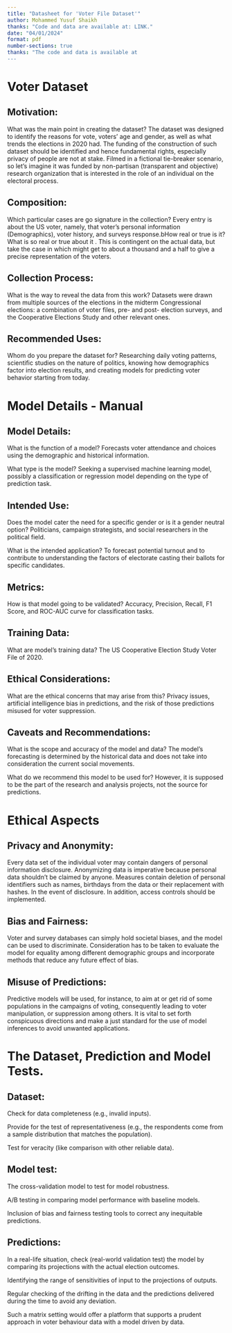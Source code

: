 ```yaml
---
title: "Datasheet for 'Voter File Dataset'"
author: Mohammed Yusuf Shaikh
thanks: "Code and data are available at: LINK."
date: "04/01/2024"
format: pdf
number-sections: true
thanks: "The code and data is available at  
---
```


# Voter Dataset

## Motivation:

What was the main point in creating the dataset? The dataset was designed to identify the reasons for vote, voters’ age and gender, as well as what trends the elections in 2020 had. The funding of the construction of such dataset should be identified and hence fundamental rights, especially privacy of people are not at stake. Filmed in a fictional tie-breaker scenario, so let’s imagine it was funded by non-partisan (transparent and objective) research organization that is interested in the role of an individual on the electoral process.

## Composition:

Which particular cases are go signature in the collection? Every entry is about the US voter, namely, that voter’s personal information (Demographics), voter history, and surveys response.bHow real or true is it? What is so real or true about it . This is contingent on the actual data, but take the case in which might get to about a thousand and a half to give a precise representation of the voters.

## Collection Process:


What is the way to reveal the data from this work? Datasets were drawn from multiple sources of the elections in the midterm Congressional elections: a combination of voter files, pre- and post- election surveys, and the Cooperative Elections Study and other relevant ones.

## Recommended Uses:

Whom do you prepare the dataset for? Researching daily voting patterns, scientific studies on the nature of politics, knowing how demographics factor into election results, and creating models for predicting voter behavior starting from today.



# Model Details - Manual

## Model Details:


What is the function of a model? Forecasts voter attendance and choices using the demographic and historical information.

What type is the model? Seeking a supervised machine learning model, possibly a classification or regression model depending on the type of prediction task.

## Intended Use:


Does the model cater the need for a specific gender or is it a gender neutral option? Politicians, campaign strategists, and social researchers in the political field.

What is the intended application? To forecast potential turnout and to contribute to understanding the factors of electorate casting their ballots for specific candidates.

## Metrics:


How is that model going to be validated? Accuracy, Precision, Recall, F1 Score, and ROC-AUC curve for classification tasks.

## Training Data:


What are model's training data? The US Cooperative Election Study Voter File of 2020.

## Ethical Considerations:


What are the ethical concerns that may arise from this? Privacy issues, artificial intelligence bias in predictions, and the risk of those predictions misused for voter suppression.

## Caveats and Recommendations:


What is the scope and accuracy of the model and data? The model's forecasting is determined by the historical data and does not take into consideration the current social movements.

What do we recommend this model to be used for? However, it is supposed to be the part of the research and analysis projects, not the source for predictions.



# Ethical Aspects

## Privacy and Anonymity:


Every data set of the individual voter may contain dangers of personal information disclosure. Anonymizing data is imperative because personal data shouldn’t be claimed by anyone. Measures contain deletion of personal identifiers such as names, birthdays from the data or their replacement with hashes. In the event of disclosure. In addition, access controls should be implemented.

## Bias and Fairness:


Voter and survey databases can simply hold societal biases, and the model can be used to discriminate. Consideration has to be taken to evaluate the model for equality among different demographic groups and incorporate methods that reduce any future effect of bias.

## Misuse of Predictions:


Predictive models will be used, for instance, to aim at or get rid of some populations in the campaigns of voting, consequently leading to voter manipulation, or suppression among others. It is vital to set forth conspicuous directions and make a just standard for the use of model inferences to avoid unwanted applications.

# The Dataset, Prediction and Model Tests.

## Dataset:


Check for data completeness (e.g., invalid inputs).

Provide for the test of representativeness (e.g., the respondents come from a sample distribution that matches the population).

Test for veracity (like comparison with other reliable data).

## Model test:


The cross-validation model to test for model robustness.

A/B testing in comparing model performance with baseline models.

Inclusion of bias and fairness testing tools to correct any inequitable predictions. 


## Predictions:

In a real-life situation, check (real-world validation test) the model by comparing its projections with the actual election outcomes.

Identifying the range of sensitivities of input to the projections of outputs.

Regular checking of the drifting in the data and the predictions delivered during the time to avoid any deviation.

Such a matrix setting would offer a platform that supports a prudent approach in voter behaviour data with a model driven by data.



